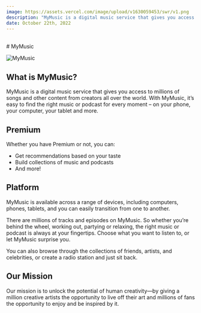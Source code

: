 ```yaml
---
image: https://assets.vercel.com/image/upload/v1630059453/swr/v1.png
description: "MyMusic is a digital music service that gives you access to millions of songs and other content from creators all over the world."
date: October 22th, 2022
---
```



<br/>
# MyMusic

<Authors date="January 8th, 2023">
	<Author name="Wahid Ari" link="https://github.com/wahidari" />
</Authors>

![MyMusic](/demo.png)

## What is MyMusic?

MyMusic is a digital music service that gives you access to millions of songs and other 
content from creators all over the world. With MyMusic, it’s easy to find the right music 
or podcast for every moment – on your phone, your computer, your tablet and more.

## Premium 

Whether you have Premium or not, you can:
- Get recommendations based on your taste
- Build collections of music and podcasts
- And more!

## Platform

MyMusic is available across a range of devices, including computers, phones, tablets, 
and you can easily transition from one to another.

There are millions of tracks and episodes on MyMusic. So whether you’re behind the wheel, working out, partying or relaxing, 
the right music or podcast is always at your fingertips. Choose what you want to listen to, or let MyMusic surprise you.

<Callout>
  You can also browse through the collections of friends, artists, and celebrities, or create a radio station and just sit back.
</Callout>

## Our Mission

Our mission is to unlock the potential of human creativity—by giving a million creative artists 
the opportunity to live off their art and millions of fans the opportunity to enjoy and be inspired by it.
